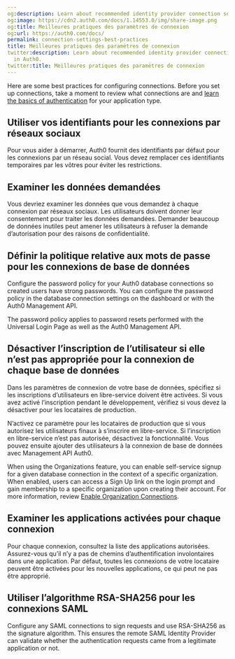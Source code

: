 ```yaml
---
og:description: Learn about recommended identity provider connection settings in Auth0.
og:image: https://cdn2.auth0.com/docs/1.14553.0/img/share-image.png
og:title: Meilleures pratiques des paramètres de connexion
og:url: https://auth0.com/docs/
permalink: connection-settings-best-practices
title: Meilleures pratiques des paramètres de connexion
twitter:description: Learn about recommended identity provider connection settings
  in Auth0.
twitter:title: Meilleures pratiques des paramètres de connexion
---
```


Here are some best practices for configuring connections. Before you set up connections, take a moment to review what connections are and [learn the basics of authentication](/docs/authenticate) for your application type.

## Utiliser vos identifiants pour les connexions par réseaux sociaux

Pour vous aider à démarrer, Auth0 fournit des identifiants par défaut pour les connexions par un réseau social. Vous devez remplacer ces identifiants temporaires par les vôtres pour éviter les restrictions.

## Examiner les données demandées

Vous devriez examiner les données que vous demandez à chaque connexion par réseaux sociaux. Les utilisateurs doivent donner leur consentement pour traiter les données demandées. Demander beaucoup de données inutiles peut amener les utilisateurs à refuser la demande d’autorisation pour des raisons de confidentialité.

## Définir la politique relative aux mots de passe pour les connexions de base de données

Configure the password policy for your Auth0 database connections so created users have strong passwords. You can configure the password policy in the database connection settings on the dashboard or with the Auth0 <Tooltip tip="Management API: A product to allow customers to perform administrative tasks." cta="View Glossary" href="/docs/glossary?term=Management+API">Management API</Tooltip>.

The password policy applies to password resets performed with the <Tooltip tip="Universal Login: Your application redirects to Universal Login, hosted on Auth0's Authorization Server, to verify a user's identity." cta="View Glossary" href="/docs/glossary?term=Universal+Login">Universal Login</Tooltip> Page as well as the Auth0 Management API.

## Désactiver l’inscription de l’utilisateur si elle n’est pas appropriée pour la connexion de chaque base de données

Dans les paramètres de connexion de votre base de données, spécifiez si les inscriptions d’utilisateurs en libre-service doivent être activées. Si vous avez activé l’inscription pendant le développement, vérifiez si vous devez la désactiver pour les locataires de production.

N’activez ce paramètre pour les locataires de production que si vous autorisez les utilisateurs finaux à s’inscrire en libre-service. Si l’inscription en libre-service n’est pas autorisée, désactivez la fonctionnalité. Vous pouvez ensuite ajouter des utilisateurs à la connexion de base de données avec Management API Auth0.

When using the Organizations feature, you can enable self-service signup for a given database connection in the context of a specific organization. When enabled, users can access a Sign Up link on the login prompt and gain membership to a specific organization upon creating their account. For more information, review [Enable Organization Connections](/docs/manage-users/organizations/configure-organizations/enable-connections).

## Examiner les applications activées pour chaque connexion

Pour chaque connexion, consultez la liste des applications autorisées. Assurez-vous qu’il n’y a pas de chemins d’authentification involontaires dans une application. Par défaut, toutes les connexions de votre locataire peuvent être activées pour les nouvelles applications, ce qui peut ne pas être approprié.

## Utiliser l’algorithme RSA-SHA256 pour les connexions SAML

Configure any <Tooltip tip="Security Assertion Markup Language (SAML): Standardized protocol allowing two parties to exchange authentication information without a password." cta="View Glossary" href="/docs/glossary?term=SAML">SAML</Tooltip> connections to sign requests and use RSA-SHA256 as the signature algorithm. This ensures the remote SAML <Tooltip tip="Identity Provider (IdP): Service that stores and manages digital identities." cta="View Glossary" href="/docs/glossary?term=Identity+Provider">Identity Provider</Tooltip> can validate whether the authentication requests came from a legitimate application or not.